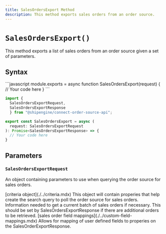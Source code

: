 ```yaml
---
title: SalesOrdersExport Method
description: This method exports sales orders from an order source.
---
```


`SalesOrdersExport()`
===========================
This method exports a list of sales orders from an order source given a set of parameters.


Syntax
-----------------------------------------------
<CodeWrapper>
```javascript
module.exports = async function SalesOrdersExport(request) {
  // Your code here
}
```

```typescript
import {
  SalesOrdersExportRequest,
  SalesOrdersExportResponse
  } from "@shipengine/connect-order-source-api";

export const SalesOrdersExport = async (
  request: SalesOrdersExportRequest
): Promise<SalesOrdersExportResponse> => {
  // Your code here
}
```
</CodeWrapper>



Parameters
-----------------------------------------------

### `SalesOrdersExportRequest`
An object containing parameters to use when querying the order source for sales orders.

<Reference>

  <Field name="criteria" nullable={true}>
    <Type>
      [criteria object](./../criteria.mdx)
    </Type>
    <Description>
      This object will contain properies that help create the search query to poll the order source for sales orders.
    </Description>
  </Field>

  <Field name="cursor" type="string" nullable={true}>
    <Description>
      Information needed to get a current batch of sales orders if necessary. This should be set by SalesOrdersExportResponse
      if there are additional orders to be retrieved.
    </Description>
  </Field>

  <Field name="sales_order_field_mappings" nullable="true">
    <Type>
      [sales order field mappings](./../custom-field-mappings.mdx)
    </Type>
    <Description>
      Allows for mapping of user defined fields to properies on the SalesOrderExportResponse.
    </Description>
  </Field>

</Reference>
